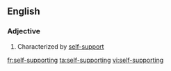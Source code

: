 ==English==

===Adjective===
{{en-adj|head=[[self]]-[[supporting]]}}

# Characterized by [[self-support]]

[[fr:self-supporting]]
[[ta:self-supporting]]
[[vi:self-supporting]]